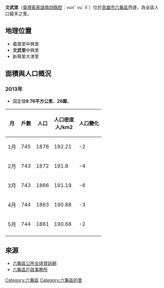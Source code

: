 {{不是|文武里 (仁武區)|文武里 (大甲區)}}
'''文武里'''（[[臺灣客家語|臺灣客家語]][[南四縣腔|南四縣腔]]：vunˇ vuˋ liˊ）位於[[高雄市|高雄市]][[六龜區|六龜區]]西邊，為全區人口最多之里。

==地理位置==
* 義寶里中興里
* '''文武里'''中興里
* 新興里大津里

==面積與人口概況==
===2013年===
* 固定值'''9.76平方公里'''，'''26鄰'''。
{|class="wikitable" style="text-align: right;"
|-
!月 !! 戶數 !! 人口 !! 人口密度<br/>人/km2 !! 人口變化 
|-
|1月 || 745 || 1876 || 192.21 || -2
|-
|2月 || 743 || 1872 || 191.8 || -4 
|-
|3月 || 743 || 1866 || 191.19 || -6
|-
|4月 || 744 || 1863 || 190.88 || -3
|-
|5月 || 744 || 1861 || 190.68 || -2 
|-
|}

==來源==
* [https://archive.is/20130706144824/http://liouguei.kcg.gov.tw/ 六龜區公所全球資訊網]
* [https://web.archive.org/web/20140403095644/http://www.liouguei-house.gov.tw/style/front001/bexfront.php 六龜區戶政事務所]

[[Category:六龜區|Category:六龜區]]
[[Category:六龜區的里|Category:六龜區的里]]